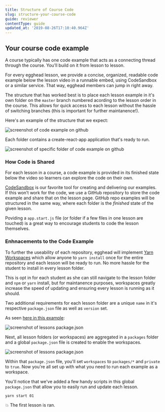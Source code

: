 ```yaml
---
title: Structure of Course Code
slug: structure-your-course-code
guide: reviewer
contentType: guide
updated_at: '2019-08-26T17:10:40.964Z'
---
```


## Your course code example
A course typically has one code example that acts as a connecting thread through the course. You’ll build on it from lesson to lesson.

For every egghead lesson, we provide a concise, organized, readable code example below the lesson video in a runnable embed, using CodeSandbox or a similar service. That way, egghead members can jump in right away.

The structure that has worked best is to place each lesson example in it's own folder on the `master` branch numbered acording to the lesson order in the course. This allows for quick access to each lesson without the hassle of switching branches (this is important for further maintanence!). 

Here's an example of the structure that we expect: 

![screenshot of code example on github](../../../images/screenshots/03-creating-courses-how-to-structure-code.png)

Each folder contains a create-react-app application that's ready to run.

![screenshot of specific folder of code example on github](../../../images/screenshots/03-creating-courses-lesson-code-example.png)

### How Code is Shared

For each lesson in a course, a code example is provided in its finished state below the video so learners can explore the code on their own.

[CodeSandbox](https://codesandbox.io/) is our favorite tool for creating and delivering our examples. If this won’t work for the code, we use a GitHub repository to store the code example and share that on the lesson page. GitHub repo examples will be structured in the same way, where each folder is the *finished* state of the given lesson. 

Poviding a `app.start.js` file (or folder if a few files in one lesson are touched) is a great way to encourage students to code the lesson themselves.

### Enhnacements to the Code Example

To further the useability of each repository, egghead will implement [Yarn Workspaces](https://yarnpkg.com/blog/2017/08/02/introducing-workspaces/) which allow anyone to `yarn install` once for the entire repository and each lesson will be ready to run. No more hassle for the student to install in every lesson folder.

This is opt in for each student as she can still navigate to the lesson folder and `npm` or `yarn` install, but for maintanence purposes, workspaces greatly increase the speed of updating and ensuring every lesson is running as it should.

Two additional requirements for each lesson folder are a unique `name` in it's respective `package.json` file as well as `version` set.

As seen [here in this example](https://github.com/eggheadio-projects/egghead-course-react-hooks/tree/omega):

![screenshot of lessons package.json](../../../images/screenshots/03-creating-courses-screenshot-of-workspace-lesson-folder-package.png)

Next, all lesson folders (or workspaces) are aggregated in a `packages` folder and a global `package.json` file is created to enable the workspaces. 

![screenshot of lessons package.json](../../../images/screenshots/03-creating-courses-global-workspace-package.png)

Within that `package.json` file, you'll set `workspaces` to `packages/*` and `private` to `true`. Now you're all set up with what you need to run each example as a workspace.

You'll notice that we've added a few handy scripts in this global `package.json` that allow you to easily run and update each lesson.

`yarn start 01`

💥 The first lesson is ran.
